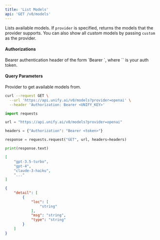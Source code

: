 ```yaml
---
title: 'List Models'
api: 'GET /v0/models'
---
```

Lists available models. If `provider` is specified,
returns the models that the provider supports.
You can also show all *custom* models by passing `custom` as the provider.

#### Authorizations

<ParamField header="Authorization" type="string" required="true">
  Bearer authentication header of the form `Bearer <token>`, where `<token>` is your auth token.
</ParamField>

#### Query Parameters

<ParamField query="provider" type="string" >
Provider to get available models from.
</ParamField>

<RequestExample>

```bash cURL
curl --request GET \
  --url 'https://api.unify.ai/v0/models?provider=openai' \
  --header 'Authorization: Bearer <UNIFY_KEY>'
```

```python Python
import requests

url = "https://api.unify.ai/v0/models?provider=openai"

headers = {"Authorization": "Bearer <token>"}

response = requests.request("GET", url, headers=headers)

print(response.text)
```

</RequestExample>
<ResponseExample>

```json 200
[
    "gpt-3.5-turbo",
    "gpt-4",
    "claude-3-haiku",
    "..."
]
```

```json 422
{
    "detail": [
        {
            "loc": [
                "string"
            ],
            "msg": "string",
            "type": "string"
        }
    ]
}
```

</ResponseExample>
